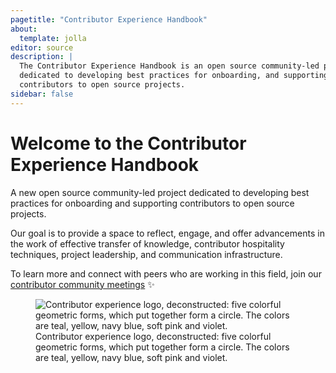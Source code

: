 ```yaml
---
pagetitle: "Contributor Experience Handbook"
about:
  template: jolla
editor: source
description: |
  The Contributor Experience Handbook is an open source community-led project 
  dedicated to developing best practices for onboarding, and supporting 
  contributors to open source projects.
sidebar: false
---
```


# Welcome to the Contributor <br> Experience Handbook

A new open source community-led project dedicated to developing best practices for 
onboarding and supporting contributors to open source projects. 

Our goal is to provide a space to reflect, engage, and offer advancements in the 
work of effective transfer of knowledge, contributor hospitality techniques, 
project leadership, and communication infrastructure.

To learn more and connect with peers who are working in this field, join our [contributor community 
meetings](/docs/about/calendar.html) ✨

![Contributor experience logo, deconstructed: five colorful geometric forms, which put together form a circle. The colors are teal, yellow, navy blue, soft pink and violet.](images/landing.png)
